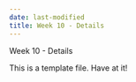 ```yaml
---
date: last-modified
title: Week 10 - Details
---
```


Week 10 - Details

This is a template file.  Have at it!
